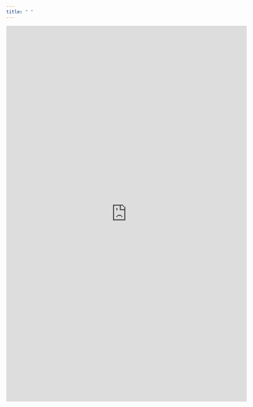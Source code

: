 ```yaml
---
title: " "
---
```


```{=html}
<iframe src="https://docs.google.com/forms/d/e/1FAIpQLSeBWYFOoRaRl8_5FAYMJy4DsWh8lZ4STJ7HFX4JldjETcQ6hQ/viewform?embedded=true" width="640" height="1000" frameborder="0" marginheight="0" marginwidth="0">Loading…</iframe>
```

